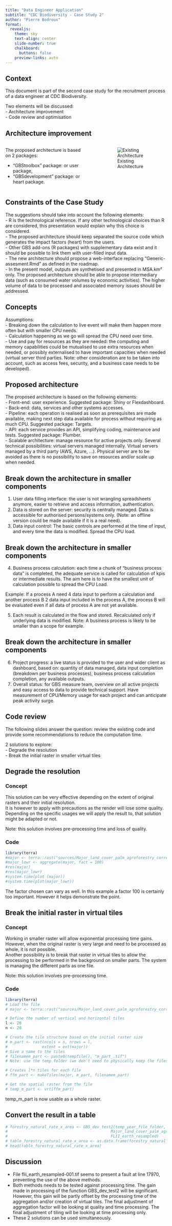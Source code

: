 ---
title: "Data Engineer Application"
subtitle: "CDC Biodiversity - Case Study 2"
author: "Pierre Bodroux"
format:
  revealjs: 
    theme: sky
    text-align: center
    slide-number: true
    chalkboard: 
      buttons: false
    preview-links: auto
---

<style>
    .reveal section p {
    display: inline-block;
    font-size: 0.6em;
    line-height: 1.2em;
    vertical-align: center;
  }
</style>

## Context

This document is part of the second case study for the recruitment process of a data engineer at CDC Biodiversity.

Two elements will be discussed:  
-  Architecture improvement  
-  Code review and optimisation  

## Architecture improvement

::: columns
::: {.column width="55%"}


The proposed architecture is based on 2 packages:  

- "GBStoolbox" package: or user package,  
- "GBSdevelopment" package: or heart package.  

:::

::: {.column width="3%"}
:::

::: {.column width="42%"}
![Existing Architecture](GBS_architecture_asis.png)
:::
:::
 
 


## Constraints of the Case Study

The suggestions should take into account the following elements:  
- R is the technological reference. If any other technological choices than R are considered, this presentation would explain why this choice is considered.  
- The proposed architecture should keep separated the source code which generates the impact factors (heart) from the users.  
- Other GBS add-ons (R packages) with supplementary data exist and it should be possible to link them with user-filled input data.  
- The new architecture should propose a web-interface replacing "Generic-assesment.Rmd" as defined in the roadmap.  
- In the present model, outputs are synthetised and presented in MSA.km² only. The proposed architecture should be able to propose intermediary data (such as consumed water volumes by economic activities). The higher volume of data to be processed and associated memory issues should be addressed.  

## Concepts {.r-fit-text}

Assumptions:  
- Breaking down the calculation to live event will make them happen more often but with smaller CPU needs.  
- Calculation happening as we go will spread the CPU need over time.  
- Use and pay for resources as they are needed: the computing and memory capabilities could be mutualised to use extra resources when needed, or possibly externalised to have important capacities when needed (virtual server third parties. Note: other consideration are to be taken into account, such as access fees, security, and a business case needs to be developed).  

## Proposed architecture{.r-fit-text}

The proposed architecture is based on the following elements:  
- Front-end: user experience. Suggested package: Shiny or Flexdashboard.  
- Back-end: data, services and other systems accesses.  
- Pipeline: each operation is realised as soon as prerequisites are made available, making next step data available for process without requiring as much CPU. Suggested package: Targets.  
- API: each service provides an API, simplifying coding, maintenance and tests. Suggested package: Plumber.  
- Scalable architecture: manage resource for active projects only. Several technical possibilities: virtual servers managed internally. Virtual servers managed by a third party (AWS, Azure, ...). Physical server are to be avoided as there is no possibility to save on resources and/or scale up when needed.  


## Break down the architecture in smaller components {.r-fit-text}

1. User data filling interface: the user is not wrangling spreadsheets anymore, easier to retrieve and access information, authentication.   
2. Data is stored on the server: security is centrally managed. Data is accessible for authorised persons/systems only. (Note: an offline version could be made available if it is a real need).  
3. Data input control: The basic controls are performed at the time of input, and every time the data is modified. Spread the CPU load.  

## Break down the architecture in smaller components {.r-fit-text}
4. Business process calculation: each time a chunk of "business process data" is completed, the adequate service is called for calculation of kpis or intermediate results. The aim here is to have the smallest unit of calculation possible to spread the CPU Load.  

Example: If a process A need 4 data input to perform a calculation and another process B 2 data input included in the process A, the process B will be evaluated even if all data of process A are not yet available. 

5. Each result is calculated in the flow and stored. Recalculated only if underlying data is modified. Note: A business process is likely to be smaller than a scope for example.  

## Break down the architecture in smaller components {.r-fit-text}
6. Project progress: a live status is provided to the user and wider client as dashboard, based on: quantity of data managed, data input completion (breakdown per business processes), business process calculation completion, any available outputs.  
7. Overall status: for GBS measure team, overview on all active projects and easy access to data to provide technical support. Have measurement of CPU/Memory usage for each project and can anticipate peak activity surge.  

## Code review

The following slides answer the question: review the existing code and provide some recommendations to reduce the computation time.

2 solutions to explore:  
- Degrade the resolution  
- Break the initial raster in smaller virtual tiles  

## Degrade the resolution
::: panel-tabset
### Concept

This solution can be very effective depending on the extent of original rasters and their initial resolution.   
It is however to apply with precautions as the render will lose some quality. Depending on the specific usages we will apply the result to, that solution might be adapted or not.  

Note: this solution involves pre-processing time and loss of quality.  

### Code  

```{r, echo=TRUE}
library(terra)  
#major <- terra::rast("sources/Major_land_cover_palm_agroforestry_corrected.tif")  
#major_lowr <- aggregate(major, fact = 100)  
#res(major)  
#res(major_lowr)  
#system.time(plot (major))  
#system.time(plot(major_lowr))  
```
The factor chosen can vary as well. In this example a factor 100 is certainly too important. However it helps demonstrate the point.
:::

## Break the initial raster in virtual tiles 

::: panel-tabset
### Concept

Working in smaller raster will allow exponential processing time gains. However, when the original raster is very large and need to be processed as whole, it is not possible.    
Another possibility is to break that raster in virtual tiles to allow the processing to be performed in the background on smaller parts. The system is managing the different parts as one file.  

Note: this solution involves pre-processing time.  

### Code

```{r, echo=TRUE}
library(terra)  
# Load the file
# major <- terra::rast("sources/Major_land_cover_palm_agroforestry_corrected.tif")  

# Define the number of vertical and horizontal tiles  
l <- 20  
n <- 20  

# Create the tile structure based on the initial raster size
# m_part <- rast(ncols = n, nrows = l, 
#               extent = ext(major))  
# Give a name to the tiles  
# filenamem_part <- paste0(tempfile(), "m_part_.tif")  
# Note: use the temp folder (we don't need to physically keep the files)  

# Creates l*n tiles for each file  
# ffm_part <- makeTiles(major, m_part, filenamem_part)  

# Get the spatial raster from the file  
# temp_m_part <- vrt(ffm_part)  

```
temp_m_part is now usable as a whole raster.
:::

## Convert the result in a table

```{r, echo = TRUE}
# forestry_natural_rate_x_area <- GBS_dev_test2(temp_year_file_folder,
#                                             Major_land_cover_palm_agroforestry_corrected,
#                                             FLII_earth_resampled)
# table_forestry_natural_rate_x_area <- as.data.frame(forestry_natural_rate_x_area, xy = TRUE)
# head(table_forestry_natural_rate_x_area)
```

## Discussion

- File flii_earth_resampled-001.tif seems to present a fault at line 17970, preventing the use of the above methods.     
- Both methods needs to be tested against processing time. The gain made in processing of the function GBS_dev_test2 will be significant. However, this gain will be partly offset by the processing time of the aggregation and/or creation of virtual tiles. The final adjustment of aggregation factor will be looking at quality and time processing. The final adjustment of tiling will be looking at time processing only.  
- These 2 solutions can be used simultaneously.  

